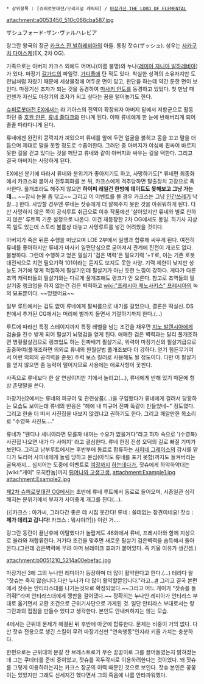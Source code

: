  * 상위항목 : [슈퍼로봇대전/오리지널 캐릭터] / [[마장기신 THE LORD OF ELEMENTAL]]
attachment:a0053450_510c066cba587.jpg

ザシュフォード･ザン･ヴァルハレビア

랑그란 왕국의 장군 [[카크스 잔 발하레비아]]의 아들. 통칭 잣슈(ザッシュ). 성우는 [[사카구치 다이스케]](EX, 2차 OG).
 
가족으로는 아버지 카크스 외에도 어머니(이름 불명)와 누나([[레미아 자니아 발하레비아]])가 있다. 마장기 [[갈가드]]의 파일럿. [[가디폴]]에 탄 적도 있다. 착실한 성격의 소유자지만 도련님처럼 자랐기 때문에 세상물정에 어두운 면이 있고, 판단을 하는데 약간 둔한 면이 보인다. 마장기신 조자가 되는 것을 동경하여 [[마사키 안도]]를 동경하고 있었다. 첫 만남 때 언젠가 자신도 마장기의 조자가 되고 싶다는 꿈을 털어놓기도 한다.

[[슈퍼로봇대전 EX]]에서는 라 기아스의 전역이 확장되자 아버지 밑에서 저항군으로 활동하던 중 [[호완 얀론]], [[류네 졸다크]]와 만나게 된다. 이때 류네에게 한 눈에 반해버리게 되어 졸졸 따라다니게 된다.

류네에겐 완전히 콩깍지가 껴있으며 류네를 앞에 두면 얼굴을 붉히고 몸을 꼬고 말을 더듬으며 제대로 말을 못할 정도로 수줍어한다. 그러던 중 아버지가 야심에 휩싸여 바르지 못한 길을 걷고 있다는 것을 깨닫고 류네와 같이 아버지와 싸우는 길을 택한다. 그리고 결국 아버지는 사망하게 된다.

EX에선 분기에 따라서 류네와 분위기가 좋아지기도 하고, 사망하기도[* 류네편 최종화에서 카크스와 붙여서 전투회화를 본 뒤, 카크스에게 격추당하면 탈출장치 고장으로 폭사한다.  풀개조라도 해주지 않으면 '''하이퍼 레일건 한방에 데이트도 못해보고 그냥 가는데...''' ~~잠시 눈물 좀 닦고~~ 그리고 이 이벤트를 볼 경우 카크스는 그냥 [[인간쓰레기]] 낙찰...] 한다. 사망할 경우엔 류네는 잣슈에게 더 잘해주지 못한 것을 아쉬워하게 된다. 다만 사망하지 않은 쪽이 공식루트 취급으로 이후 작품에선 '살아있지만 류네와 별로 친하지 않은' 루트쪽 기준 설정으로 나온다. 이건 재등장한 2차 OG에서도 동일. 하기사 지상쪽 일도 있는데 스토리 볼륨상 대놓고 사망루트를 넣긴 어려웠을 것이다.

아버지가 죽은 뒤론 수행을 떠났으며 LOE 2부에서 일행과 합류해 싸우게 된다. 여전히 류네를 좋아하지만 류네가 마사키 일편단심으로 굳어져서 관계에 진전이 개코도 없다. 불쌍하다. 그런데 수행하고 얻은 필살기 '검은 벽력'은 필요기력 '+1'로, 이는 기존 로봇대전식으로 치면 필요기력 101이라는 듣지도 보지도 못한 사양. 기력 제한이 낮지만 성능도 거기에 맞게 적절하게 필살기인데 필살기가 아닌 듯한 느낌이 강하다. 게다가 다른 조역 캐릭터들의 필살기와는 다르게 풀개조해도 랭크가 안 오른다. 참고로 조역들의 필살기중 랭크업을 하지 않는건 검은 벽력하고 [[wiki:"프레시아 제노사키스" 프레시아]]의 녹의 묘표뿐이다. ~~망했어요~~

일부 루트에서는 겁도 없이 류네에게 팔씨름으로 내기를 걸었으나, 결론은 떡실신. DS판에서 추가된 CG에서는 머리에 별까지 돌면서 기절하기까지 한다.(…)

루트에 따라선 특정 스테이지까지 특정 레벨을 넘는 조건을 채우면 [[지노 발렌시아]]에게 검술을 전수 받게 되어 필살기 뇌명검을 얻게 된다. 애매한 검은 벽력과는 달리 풀개조하면 명황활살검으로 랭크업도 하는 진짜배기 필살기로, 위력이 마장기신의 필살기급으로 출중하여(풀개조하면 의외로 류네의 원월살법 풀개조보다 더 강하다. 얻기 힘든무기여서
이런 의외의 공격력을 준듯) 주력 보스 킬러로 사용해도 될 정도이다. 다만 이 필살기를 얻지 않으면 좀 능력이 떨어지므로 사용에는 애로사항이 꽃핀다.

사족으로 류네보다 한 살 연상이지만 기에서 눌리고(…), 류네에게 반해 있기 때문에 항상 존댓말을 쓴다.

마장기신2에서는 류네의 피규어 및 관련상품(…)을 구입했다가 류네에게 걸려서 당황하는 모습도 보이는데 류네의 반응은 "헤에 내 피규어 진짜 똑같이 만들었네~" 정도였다. 그리고 한술 더 떠서 사진집을 내보지 않겠냐고 권하기도 한다. 그리고 깨알만한 목소리로 "수영복 사진도…."

류네가 "웬디나 세니아라면 모를까 내꺼는 수요가 없을거다"라고 하자 속으로 '(수영복) 사진집 나오면 내가 다 사야지' 라고 결심한다. 류네 한정 진성 오덕의 길로 빠질 기미가 보인다. 그리고 남부루트에서는 후반부에 동료로 합류하는 [[사피네 그레이스]]의 감시를 맡다가 도리어 사피네에게 놀림 당하고 본심(아직도 류네를 포기 못함)까지도 들켜버리는 굴욕까지... 심지어는 도중에 이벤트로 [[여장]]까지 [http://circus108.blog22.fc2.com/blog-entry-1188.html 하는데다가], 잣슈에게 하악하악대는 [wiki:"게이" 모히칸놈]까지 [http://kawarabannews.blog92.fc2.com/blog-entry-2597.html 튀어나와 고생고생.]
attachment:Example1.jpg attachment:Example2.jpg

[[제2차 슈퍼로봇대전 OG]]에서는 초반에 류네 루트에서 동료로 들어오며, 시종일관 심각해지는 분위기에서 부자가 사이좋게 개그를 친다(...).

{{|카크스 : 아가씨, 그러다간 좋은 데 시집 못간다!
류네 : 쓸데없는 참견이네요!
잣슈 : '''제가 데리고 갑니다!'''
카크스 : 뭐시야!?|}} 
이런 거....

{{{#!html
<iframe width="560" height="315" src="http://www.youtube.com/embed/cqdNQVS5jOo" frameborder="0" allowfullscreen></iframe>
}}}
랑그란 동란이 끝난후에 이탈했다가 놀랍게도 46화에서 류네, 프레시아와 함께 지상으로 올라와 재합류한다. 거기다 조건을 맞추면 새로운 필살기 검은벽력을 습득해서 돌아온다.(그런데 검은벽력에 무려 아머 브레이크 효과가 붙어있다.
즉 키울 이유가 생긴셈.)


attachment:b0051210_5214a00ebefac.jpg

마장기신 3에 그의 누나인 레미아가 등장하며 더 많이 활약한다고 한다.(...) 테라다 왈 "잣슈는 죽지 않습니다.다만 누나가 더 많이 활약할뿐입니다."라고...[http://gomdol1012.egloos.com/5198096 #] 그리고 결국 본편에서 잣슈는 안티라스대를 나가는것으로 확정되었다.~~그리고 어느 게이가 "잣슈를 돌려줘!"라며 안티라스대에게 깽판을 걸어댔다.~~ 정확히는 누나인 레미아가 안티라스 부대로 옮기면서 교환 조건으로 근위기사단으로 가게된 것. 일단 안티라스 부대로서는 랑그란과의 접점을 만들수 있다고 생각한다. 본인도 안내켜하지는 않는 모습. 

4에서는 근위대 문제가 해결된 뒤 후반에 아군에 합류한다. 문제는 비중이 거의 없다. 다만 잣슈 전용으로 생긴 스킬이 무려 마장기신판 "연속행동"인지라 키울 가치는 충분하다.

한편으로는 근위대의 문갈 잔 브레스트로가 무슨 꿍꿍이로 그를 끌어들였는지 밝혀졌는데 그는 쿠데타를 준비 중이었고, 잣슈를 꼭두각시로 이용하려한다는 것이었다. 왜 잣슈를 그렇게 이용하려는지는 카크스 장군의 이력 때문인 것으로 보인다. 잣슈 본인은 꿍꿍이는 있었지만 그래도 신세지긴 했다면서 그의 죽음에 나름 안타까워했다.
